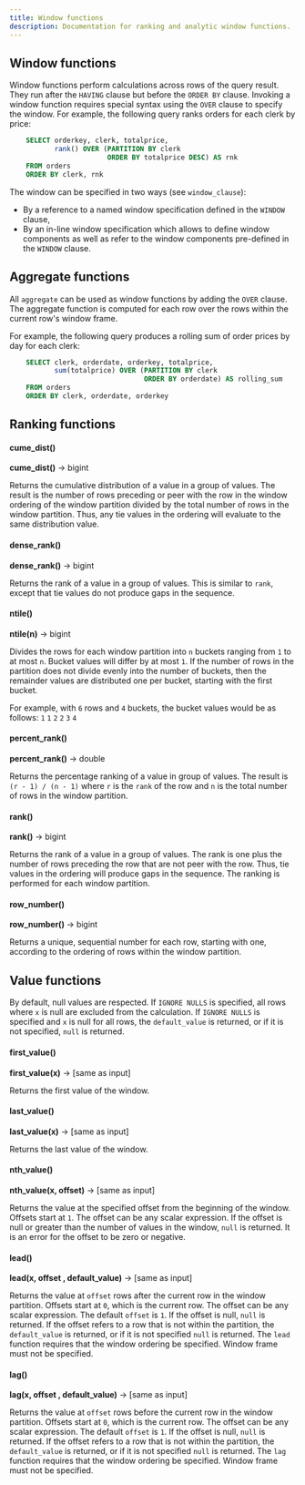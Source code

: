 ```yaml
---
title: Window functions
description: Documentation for ranking and analytic window functions.
---
```


## Window functions

Window functions perform calculations across rows of the query result.
They run after the `HAVING` clause but before the `ORDER BY` clause.
Invoking a window function requires special syntax using the `OVER`
clause to specify the window. For example, the following query ranks
orders for each clerk by price:
```sql
    SELECT orderkey, clerk, totalprice,
           rank() OVER (PARTITION BY clerk
                        ORDER BY totalprice DESC) AS rnk
    FROM orders
    ORDER BY clerk, rnk
```
The window can be specified in two ways (see
`window_clause`):

-   By a reference to a named window specification defined in the
    `WINDOW` clause,
-   By an in-line window specification which allows to define window
    components as well as refer to the window components pre-defined in
    the `WINDOW` clause.

## Aggregate functions

All `aggregate` can be used as window functions by adding the `OVER` clause. The aggregate function is
computed for each row over the rows within the current row's window
frame.

For example, the following query produces a rolling sum of order prices
by day for each clerk:
```sql
    SELECT clerk, orderdate, orderkey, totalprice,
           sum(totalprice) OVER (PARTITION BY clerk
                                 ORDER BY orderdate) AS rolling_sum
    FROM orders
    ORDER BY clerk, orderdate, orderkey
```
## Ranking functions

#### cume_dist()
**cume_dist()** → bigint

Returns the cumulative distribution of a value in a group of values. The
result is the number of rows preceding or peer with the row in the
window ordering of the window partition divided by the total number of
rows in the window partition. Thus, any tie values in the ordering will
evaluate to the same distribution value.

#### dense_rank()
**dense_rank()** → bigint

Returns the rank of a value in a group of values. This is similar to `rank`, except that tie values do not produce gaps in the sequence.

#### ntile()
**ntile(n)** → bigint

Divides the rows for each window partition into `n` buckets ranging from `1` to at most `n`. Bucket values will differ by at most `1`. If the number of rows in the partition does not divide evenly into the number of buckets, then the remainder values are distributed one per bucket, starting with the first bucket.

For example, with `6` rows and `4` buckets, the bucket values would be as follows: `1` `1` `2` `2` `3` `4`

#### percent_rank()
**percent_rank()** → double

Returns the percentage ranking of a value in group of values. The result is `(r - 1) / (n - 1)` where `r` is the `rank` of the row and `n` is the total number of rows in the window partition.

#### rank()
**rank()** → bigint

Returns the rank of a value in a group of values. The rank is one plus the number of rows preceding the row that are not peer with the row. Thus, tie values in the ordering will produce gaps in the sequence. The ranking is performed for each window partition.

#### row_number()
**row_number()** → bigint

Returns a unique, sequential number for each row, starting with one, according to the ordering of rows within the window partition.


## Value functions

By default, null values are respected. If `IGNORE NULLS` is specified,
all rows where `x` is null are excluded from the calculation. If
`IGNORE NULLS` is specified and `x` is null for all rows, the
`default_value` is returned, or if it is not specified, `null` is
returned.

#### first_value()
**first_value(x)** → [same as input]

Returns the first value of the window.

#### last_value()
**last_value(x)** → [same as input]

Returns the last value of the window.

#### nth_value()
**nth_value(x, offset)** → [same as input]

Returns the value at the specified offset from the beginning of the window. Offsets start at `1`. The offset can be any scalar expression. If the offset is null or greater than the number of values in the window, `null` is returned. It is an error for the offset to be zero or negative.

#### lead()
**lead(x, offset , default_value)** → [same as input]

Returns the value at `offset` rows after the current row in the window partition. Offsets start at `0`, which is the current row. The offset can be any scalar expression. The default `offset` is `1`. If the offset is null, `null` is returned. If the offset refers to a row that is not within the partition, the `default_value` is returned, or if it is not specified `null` is returned. The `lead` function requires that the window ordering be specified. Window frame must not be specified.

#### lag()
**lag(x, offset , default_value)** → [same as input]

Returns the value at `offset` rows before the current row in the window partition. Offsets start at `0`, which is the current row. The offset can be any scalar expression. The default `offset` is `1`. If the offset is null, `null` is returned. If the offset refers to a row that is not within the partition, the `default_value` is returned, or if it is not specified `null` is returned. The `lag` function requires that the window ordering be specified. Window frame must not be specified.

